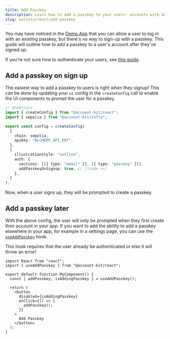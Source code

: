 ```yaml
---
title: Add Passkey
description: Learn how to add a passkey to your users' accounts with Account Kit.
slug: wallets/react/add-passkey
---
```





You may have noticed in the [Demo App](https://demo.alchemy.com/) that you can allow a user to log in with an existing passkey, but there's no way to sign-up with a passkey. This guide will outline
how to add a passkey to a user's account after they've signed up.

If you're not sure how to authenticate your users, see [this guide](/wallets/react/getting-started).

## Add a passkey on sign up

The easiest way to add a passkey to users is right when they signup! This can be done by updating your `ui` config in the `createConfig` call to enable the UI components to prompt the user for a passkey.

```ts twoslash [config.ts]
// @noErrors
import { createConfig } from "@account-kit/react";
import { sepolia } from "@account-kit/infra";

export const config = createConfig(
  {
    chain: sepolia,
    apiKey: "ALCHEMY_API_KEY",
  },
  {
    illustrationStyle: "outline",
    auth: {
      sections: [[{ type: "email" }], [{ type: "passkey" }]],
      addPasskeyOnSignup: true, // [!code ++]
    },
  }
);
```

Now, when a user signs up, they will be prompted to create a passkey.

## Add a passkey later

With the above config, the user will only be prompted when they first create their account in your app. If you want to add the ability to add a passkey elsewhere in your app, for example in a settings page, you can use the [`useAddPasskey`](/wallets/reference/account-kit/react/hooks/useAddPasskey) hook.

<Warning>
  This hook requires that the user already be authenticated or else it will
  throw an error!
</Warning>

```tsx twoslash
import React from "react";
import { useAddPasskey } from "@account-kit/react";

export default function MyComponent() {
  const { addPasskey, isAddingPasskey } = useAddPasskey();

  return (
    <button
      disabled={isAddingPasskey}
      onClick={() => {
        addPasskey();
      }}
    >
      Add Passkey
    </button>
  );
}
```
